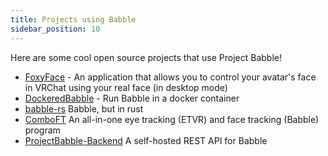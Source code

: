 ```yaml
---
title: Projects using Babble
sidebar_position: 10
---
```


Here are some cool open source projects that use Project Babble!

- [FoxyFace](https://github.com/Jeka8833/FoxyFace) - An application that allows you to control your avatar's face in VRChat using your real face (in desktop mode)
- [DockeredBabble](https://github.com/MagicBOTAlex/DockeredBabble) - Run Babble in a docker container
- [babble-rs](https://github.com/benaclejames/babble-rs) Babble, but in rust
- [ComboFT](https://github.com/MagicBOTAlex/ComboFT) An all-in-one eye tracking (ETVR) and face tracking (Babble) program
- [ProjectBabble-Backend](https://github.com/MagicBOTAlex/ProjectBabble-backend/tree/master]=) A self-hosted REST API for Babble
